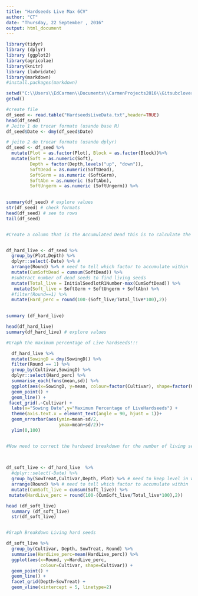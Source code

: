 ```yaml
---
title: "Hardseeds Live Max 6CV"
author: "CT"
date: "Thursday, 22 September , 2016"
output: html_document
---
```


```r
library(tidyr)
library (dplyr)
library (ggplot2)
library(agricolae)
library(knitr)
library (lubridate)
library(markdown)
#install.packages(markdown)

```


```r
setwd("C:\\Users\\EdCarmen\\Documents\\CarmenProjects2016\\Gitsubclover\\Hardseeds")
getwd()

#create file
df_seed <- read.table("HardseedsLiveData.txt",header=TRUE)
head(df_seed)
# Jeito 1 de trocar formato (usando base R)
df_seed$Date <- dmy(df_seed$Date)

# jeito 2 de trocar formato (usando dplyr)
df_seed <- df_seed %>%
  mutate(Plot = as.factor(Plot), Block = as.factor(Block))%>%
  mutate(Soft = as.numeric(Soft),
         Depth = factor(Depth,levels("up", "down")),
         SoftDead = as.numeric(SoftDead),
         SoftGerm = as.numeric (SoftGerm),
         SoftAbn = as.numeric (SoftAbn),
         SoftUngerm = as.numeric (SoftUngerm)) %>%
  

summary(df_seed) # explore values
str(df_seed) # check formats
head(df_seed) # see to rows
tail(df_seed)



```



```r
#Create a column that is the Accumulated Dead this is to calculate the Maximum hardseeds live 


df_hard_live <- df_seed %>%
  group_by(Plot,Depth) %>% 
  dplyr::select(-Date) %>% # 
  arrange(Round) %>% # need to tell which factor to accumulate within
  mutate(CumSoftDead = cumsum(SoftDead)) %>%
  #subtract number of dead seeds to find living seeds 
  mutate(Total_live = InitialSeedlotR1Number-max(CumSoftDead)) %>%
   mutate(Soft_live = SoftGerm + SoftUngerm + SoftAbn) %>%
  #filter(Round==1) %>%
  mutate(Hard_perc = round(100-(Soft_live/Total_live*100),2))

  
summary (df_hard_live)

head(df_hard_live)
summary(df_hard_live) # explore values


```


```r

#Graph the maximum percentage of Live hardseeds!!! 

  df_hard_live %>%
  mutate(SowingD = dmy(SowingD)) %>%
  filter(Round == 1) %>%
  group_by(Cultivar,SowingD) %>%
  dplyr::select(Hard_perc) %>%
  summarise_each(funs(mean,sd)) %>%
  ggplot(aes(x=SowingD, y=mean, colour=factor(Cultivar), shape=factor(Cultivar))) +
  geom_point() +
  geom_line() +
 facet_grid(.~Cultivar) +
  labs(x="Sowing Date",y="Maximum Percentage of LiveHardseeds") +
  theme(axis.text.x = element_text(angle = 90, hjust = 1))+
  geom_errorbar(aes(ymin=mean-sd/2,
                    ymax=mean+sd/2))+
  ylim(0,100)



```




```r

  
#Now need to correct the hardseed breakdown for the number of living seeds : use softLive and Total live

  
  
df_soft_live <- df_hard_live  %>%
  #dplyr::select(-Date) %>%
  group_by(SowTreat,Cultivar,Depth, Plot) %>% # need to keep level in which cumulation occurs
  arrange(Round) %>% # need to tell which factor to accumulate within
  mutate(CumSoft_live = cumsum(Soft_live)) %>%
 mutate(HardLive_perc = round(100-(CumSoft_live/Total_live*100),2))

head (df_soft_live)
  summary (df_soft_live)
  str(df_soft_live)


#Graph Breakdown Living hard seeds 

df_soft_live %>% 
  group_by(Cultivar, Depth, SowTreat, Round) %>%
  summarise(HardLive_perc=mean(HardLive_perc)) %>%
  ggplot(aes(x=Round, y=HardLive_perc, 
             colour=Cultivar, shape=Cultivar)) +
  geom_point() +
  geom_line() +
  facet_grid(Depth~SowTreat) +
  geom_vline(xintercept = 5, linetype=2)
  
  
  

```

